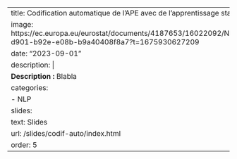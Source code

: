 
---
title: Codification automatique de l’APE avec de l'apprentissage statistique
image: https://ec.europa.eu/eurostat/documents/4187653/16022092/NACE_poster.png/0ee793cc-d901-b92e-e08b-b9a40408f8a7?t=1675930627209
date: "2023-09-01"
description: |
  <b>Description :</b> Blabla 
categories:
  - NLP
slides:
  text: Slides
  url: /slides/codif-auto/index.html
order: 5
---
